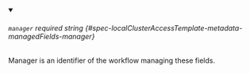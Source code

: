 
<details className="config-field" data-expandable="false" open>
<summary>

###### `manager` <span className="config-field-required" data-required="false">required</span> <span className="config-field-type">string</span> <span className="config-field-default"></span> <span className="config-field-enum"></span> {#spec-localClusterAccessTemplate-metadata-managedFields-manager}

Manager is an identifier of the workflow managing these fields.

</summary>



</details>
